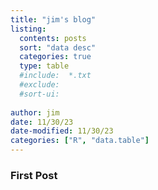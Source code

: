 ```yaml
---
title: "jim's blog"
listing: 
  contents: posts
  sort: "data desc"
  categories: true 
  type: table
  #include:  *.txt
  #exclude:
  #sort-ui:
  
author: jim
date: 11/30/23
date-modified: 11/30/23
categories: ["R", "data.table"]
---
```


### First Post